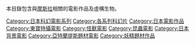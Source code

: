 本目錄包含與[[摩斯拉|摩斯拉]]相關的電影作品及虛構生物。

[[Category:日本科幻電影系列|Category:日本科幻電影系列]]
[[Category:各系列科幻片|Category:各系列科幻片]]
[[Category:日本電影作品|Category:日本電影作品]]
[[Category:東寶特攝電影|Category:東寶特攝電影]]
[[Category:怪獸電影|Category:怪獸電影]]
[[Category:昆蟲電影|Category:昆蟲電影]]
[[Category:日本背景電影|Category:日本背景電影]]
[[Category:亞特蘭提斯題材電影|Category:亞特蘭提斯題材電影]]
[[Category:妖精題材作品|Category:妖精題材作品]]